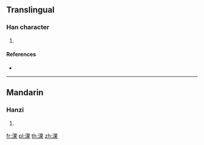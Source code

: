 ==Translingual==

===Han character===
{{Han char|rn=85|rad=水|as=08|sn=11|four=36194|canj=EWD}}

# {{defn|Han|sort=水08}}

====References====
* {{Han ref|kx=0629.110|dkj=17623|hdz=31648.080|uh=6DC9|ud=28105|bh=D5FE|bd=54782}}

----

==Mandarin==

===Hanzi===
{{cmn-hanzi|pin=[[guǒ]] ([[guo3]])|wg=kuo<sup>3</sup>}}

# {{defn|lang=cmn|sort=水08}}

[[fr:淉]]
[[pl:淉]]
[[th:淉]]
[[zh:淉]]